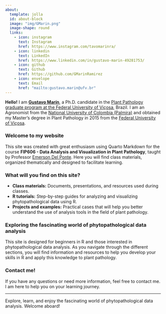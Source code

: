 ```yaml
---
about: 
  template: jolla
  id: about-block
  image: "img/GMarin.png"
  image-shape: round
  links:
    - icon: instagram
      text: Instagram
      href: https://www.instagram.com/tavomarinra/
    - icon: linkedin
      text: LinkedIn
      href: https://www.linkedin.com/in/gustavo-marin-49281753/
    - icon: github
      text: Github
      href: https://github.com/GMarinRamirez
    - icon: envelope
      text: Email
      href: "mailto:gustavo.marin@ufv.br"
---
```


::: {#about-block}
:::

**Hello!** I am [**Gustavo Marín**](https://www.cenicafe.org/es/index.php/quienes_somos/nuestra_gente/quienes_somos_gustavo_adolfo_marin_ramirez), a Ph.D. candidate in the [Plant Pathology graduate program at the Federal University of Viçosa](https://www.dfp.ufv.br/), Brazil. I am an Agronomist from the [National University of Colombia (Palmira)](https://www.palmira.unal.edu.co/) and obtained my Master's degree in Plant Pathology in 2015 from the [Federal University of Viçosa](https://www.ufv.br/campus-vicosa/).

### Welcome to my website

This site was created with great enthusiasm using Quarto Markdown for the course **FIP606 - Data Analysis and Visualization in Plant Pathology**, taught by Professor [Emerson Del Ponte](https://emersondelponte.netlify.app/). Here you will find class materials, organized thematically and designed to facilitate learning.

### What will you find on this site?

-   **Class materials:** Documents, presentations, and resources used during classes.
-   **R tutorials:** Step-by-step guides for analyzing and visualizing phytopathological data using R.
-   **Projects and examples:** Practical cases that will help you better understand the use of analysis tools in the field of plant pathology.

### Exploring the fascinating world of phytopathological data analysis

This site is designed for beginners in R and those interested in phytopathological data analysis. As you navigate through the different sections, you will find information and resources to help you develop your skills in R and apply this knowledge to plant pathology.

### Contact me!

If you have any questions or need more information, feel free to contact me. I am here to help you on your learning journey.

------------------------------------------------------------------------

Explore, learn, and enjoy the fascinating world of phytopathological data analysis. Welcome aboard!

